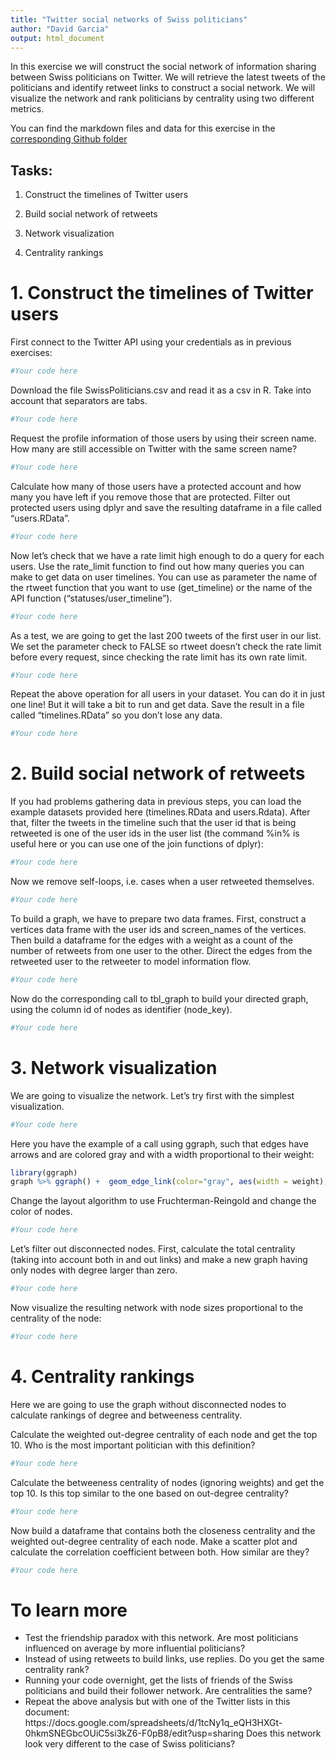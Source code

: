 ```yaml
---
title: "Twitter social networks of Swiss politicians"
author: "David Garcia"
output: html_document
---
```


In this exercise we will construct the social network of information sharing between Swiss politicians on Twitter. We will retrieve the latest tweets of the politicians and identify retweet links to construct a social network. We will visualize the network and rank politicians by centrality using two different metrics.

You can find the markdown files and data for this exercise in the [corresponding Github folder](https://github.com/dgarcia-eu/SocialDataScience/tree/master/4_SNA/048_PoliticiansNetwork)

## Tasks:

1. Construct the timelines of Twitter users

2. Build social network of retweets

3. Network visualization

4. Centrality rankings

# 1. Construct the timelines of Twitter users

First connect to the Twitter API using your credentials as in previous exercises:
```r
#Your code here
```

Download the file SwissPoliticians.csv and read it as a csv in R. Take into account that separators are tabs.
```r
#Your code here
```

Request the profile information of those users by using their screen name. How many are still accessible on Twitter with the same screen name?
```r
#Your code here
```

Calculate how many of those users have a protected account and how many you have left if you remove those that are protected. Filter out protected users using dplyr and save the resulting dataframe in a file called "users.RData".
```r
#Your code here
```

Now let's check that we have a rate limit high enough to do a query for each users. Use the rate_limit function to find out how many queries you can make to get data on user timelines. You can use as parameter the name of the rtweet function that you want to use (get_timeline) or the name of the API function ("statuses/user_timeline").
```r
#Your code here
```

As a test, we are going to get the last 200 tweets of the first user in our list. We set the parameter check to FALSE so rtweet doesn't check the rate limit before every request, since checking the rate limit has its own rate limit.
```r
#Your code here
```

Repeat the above operation for all users in your dataset. You can do it in just one line! But it will take a bit to run and get data. Save the result in a file called "timelines.RData" so you don't lose any data.
```r
#Your code here
```

# 2. Build social network of retweets

If you had problems gathering data in previous steps, you can load the example datasets provided here (timelines.RData and users.Rdata). After that, filter the tweets in the timeline such that the user id that is being retweeted is one of the user ids in the user list (the command %in% is useful here or you can use one of the join functions of dplyr):

```r
#Your code here
```

Now we remove self-loops, i.e. cases when a user retweeted themselves.
```r
#Your code here
```

To build a graph, we have to prepare two data frames. First, construct a vertices data frame with the user ids and screen_names of the vertices. Then build a dataframe for the edges with a weight as a count of the number of retweets from one user to the other. Direct the edges from the retweeted user to the retweeter to model information flow.
```r
#Your code here
```

Now do the corresponding call to tbl_graph to build your directed graph, using the column id of nodes as identifier (node_key).
```r
#Your code here
```

# 3. Network visualization

We are going to visualize the network. Let's try first with the simplest visualization.
```r
#Your code here
```

Here you have the example of a call using ggraph, such that edges have arrows and are colored gray and with a width proportional to their weight:
```r
library(ggraph)
graph %>% ggraph() +  geom_edge_link(color="gray", aes(width = weight), arrow=arrow(type = "closed", length = unit(5,"pt")))  + geom_node_point() + theme_graph()
```

Change the layout algorithm to use Fruchterman-Reingold and change the color of nodes.
```r
#Your code here
```

Let's filter out disconnected nodes. First, calculate the total centrality (taking into account both in and out links) and make a new graph having only nodes with degree larger than zero.
```r
#Your code here
```

Now visualize the resulting network with node sizes proportional to the centrality of the node:
```r
#Your code here
```

# 4. Centrality rankings

Here we are going to use the graph without disconnected nodes to calculate rankings of degree and betweeness centrality.

Calculate the weighted out-degree centrality of each node and get the top 10. Who is the most important politician with this definition?
```r
#Your code here
```

Calculate the betweeness centrality of nodes (ignoring weights) and get the top 10. Is this top similar to the one based on out-degree centrality?
```r
#Your code here
```

Now build a dataframe that contains both the closeness centrality and the weighted out-degree centrality of each node. Make a scatter plot and calculate the correlation coefficient between both. How similar are they?
```r
#Your code here
```
  
# To learn more

- Test the friendship paradox with this network. Are most politicians influenced on average by more influential politicians?
- Instead of using retweets to build links, use replies. Do you get the same centrality rank?
- Running your code overnight, get the lists of friends of the Swiss politicians and build their follower network. Are centralities the same?
- Repeat the above analysis but with one of the Twitter lists in this document: https://docs.google.com/spreadsheets/d/1tcNy1q_eQH3HXGt-0hkmSNEGbcOUiC5si3kZ6-F0pB8/edit?usp=sharing Does this network look very different to the case of Swiss politicians?

